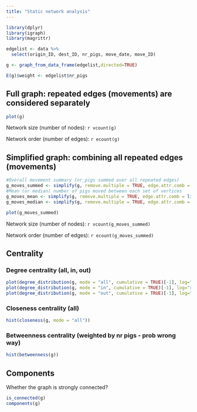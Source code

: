```yaml
---
title: "Static network analysis"
---
```


```r
library(dplyr)
library(igraph)
library(magrittr)
```

```r
edgelist <- data %>%
  select(origin_ID, dest_ID, nr_pigs, move_date, move_ID)

g <- graph_from_data_frame(edgelist,directed=TRUE)

E(g)$weight <- edgelist$nr_pigs

```

## Full graph: repeated edges (movements) are considered separately

```r
plot(g)
```

Network size (number of nodes): `r vcount(g)`

Network order (number of edges): `r ecount(g)`

## Simplified graph: combining all repeated edges (movements)

```r
#Overall movement summary (nr_pigs summed over all repeated edges)
g_moves_summed <- simplify(g, remove.multiple = TRUE, edge.attr.comb = list(nr_pigs = "sum", weight = "sum", "ignore"))
#Mean (or median) number of pigs moved between each set of vertices
g_moves_mean <- simplify(g, remove.multiple = TRUE, edge.attr.comb = list(nr_pigs = "mean", weight = "mean", "ignore"))
g_moves_median <- simplify(g, remove.multiple = TRUE, edge.attr.comb = list(nr_pigs = "median", weight = "median", "ignore"))
```

```r
plot(g_moves_summed)
```

Network size (number of nodes): `r vcount(g_moves_summed)`

Network order (number of edges): `r ecount(g_moves_summed)`

## Centrality

### Degree centrality (all, in, out)
```r
plot(degree_distribution(g, mode = "all", cumulative = TRUE)[-1], log="xy", ylab = "CCDF", xlab = "Degree") #[-1] to exclude degree = 0, and make "index" (original x axis, starting with 1 = degree 0) equal to degree
plot(degree_distribution(g, mode = "in", cumulative = TRUE)[-1], log="xy", ylab = "CCDF", xlab = "Indegree")
plot(degree_distribution(g, mode = "out", cumulative = TRUE)[-1], log="xy", ylab = "CCDF", xlab = "Outdegree")
```

### Closeness centrality (all)
```r
hist(closeness(g, mode = "all"))
```

### Betweenness centrality (weighted by nr pigs - prob wrong way)
```r
hist(betweenness(g))
```

## Components
Whether the graph is strongly connected?
```r
is_connected(g) 
components(g)
```

